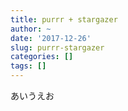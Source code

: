 ```yaml
---
title: purrr + stargazer
author: ~
date: '2017-12-26'
slug: purrr-stargazer
categories: []
tags: []
---
```


あいうえお